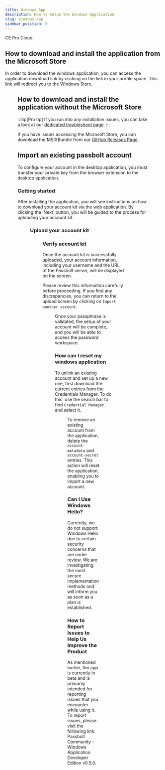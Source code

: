 ```yaml
---
title: Windows App
description: How to Setup the Windows Application
slug: windows-app
sidebar_position: 0
---
```



<div style={{display: "flex", gap: "1rem"}}>
  <Chips link="https://www.passbolt.com/ce/docker" isUnderMainTitle={true}>CE</Chips>
  <Chips link="https://www.passbolt.com/pricing/pro" isUnderMainTitle={true}>Pro</Chips>
  <Chips link="https://www.passbolt.com/pricing/cloud" isUnderMainTitle={true}>Cloud</Chips>
</div>

## How to download and install the application from the Microsoft Store

In order to download the windows application, you can access the application download link by clicking on the link in your profile space. This  [link](https://apps.microsoft.com/detail/9PFXS2WVKVPB?hl=en-US&gl=US)  will redirect you to the Windows Store.

<Figure
  src={
    '/img/help/2023/12/desktop-app-profile.png'
  }
  caption="fig. Home Desktop app page from profile"
  alt="Home Desktop app page from profile"
/>

## How to download and install the application without the Microsoft Store
:::tip[Pro tip]
If you run into any installation issues, you can take a look at our [dedicated troubleshoot page](/docs/hosting/troubleshooting/desktop-app/#msix-bundle).
:::


If you have issues accessing the Microsoft Store, you can download the MSIXBundle from our [GitHub Releases Page](https://github.com/passbolt/passbolt-windows/releases).


## Import an existing passbolt account

To configure your account in the desktop application, you must transfer your private key from the browser extension to the desktop application.

### Getting started

After installing the application, you will see instructions on how to download your account kit via the web application. By clicking the ‘Next’ button, you will be guided to the process for uploading your account kit.

<Figure
  src={
    '/img/help/2023/12/desktop-app-get-started.png'
  }
  caption="fig. How to download account kit"
  alt="How to download account kit"
/>

### Upload your account kit

<Figure
  src={
    '/img/help/2023/12/desktop-app-import.png'
  }
  caption="fig. Show account import page"
  alt="Show account import page"
/>

### Verify account kit

Once the account kit is successfully uploaded, your account information, including your username and the URL of the Passbolt server, will be displayed on the screen.

Please review this information carefully before proceeding. If you find any discrepancies, you can return to the upload screen by clicking on `Import another account`.

<Figure
  src={
    '/img/help/2023/12/desktop-app-import-verif.png'
  }
  caption="fig. How to download account kit"
  alt="How to download account kit"
/>

Once your passphrase is validated, the setup of your account will be complete, and you will be able to access the password workspace.

### How can I reset my windows application

To unlink an existing account and set up a new one, first download the current entries from the Credentials Manager. To do this, use the search bar to find `Credential Manager` and select it.

<Figure
  src={
    '/img/help/2023/12/desktop-app-import-rename.png'
  }
  caption="fig. Remove credentials in Windows Credential Manager"
  alt="Remove credentials in Windows Credential Manager"
/>

To remove an existing account from the application, delete the `account-metadata` and `account-secret` entries. This action will reset the application, enabling you to import a new account.

### Can I Use Windows Hello?

Currently, we do not support Windows Hello due to certain security concerns that are under review. We are investigating the most secure implementation methods and will inform you as soon as a plan is established.

### How to Report Issues to Help Us Improve the Product

As mentioned earlier, the app is currently in beta and is primarily intended for reporting issues that you encounter while using it. To report issues, please visit the following link: Passbolt Community - Windows Application Developer Edition v0.5.0.
